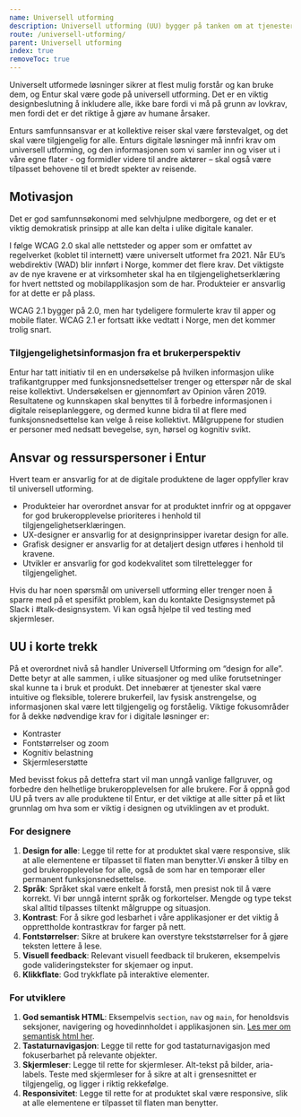 ```yaml
---
name: Universell utforming
description: Universell utforming (UU) bygger på tanken om at tjenester skal være tilgjengelige for alle, uavhengig av alder, funksjonsevne og utdanningsnivå.
route: /universell-utforming/
parent: Universell utforming
index: true
removeToc: true
---
```



<PageHeader></PageHeader>

Universelt utformede løsninger sikrer at flest mulig forstår og kan bruke dem, og Entur skal være gode på universell utforming. Det er en viktig designbeslutning å inkludere alle, ikke bare fordi vi må på grunn av lovkrav, men fordi det er det riktige å gjøre av humane årsaker.

Enturs samfunnsansvar er at kollektive reiser skal være førstevalget, og det skal være tilgjengelig for alle. Enturs digitale løsninger må innfri krav om universell utforming, og den informasjonen som vi samler inn og viser ut i våre egne flater - og formidler videre til andre aktører – skal også være tilpasset behovene til et bredt spekter av reisende.

## Motivasjon

Det er god samfunnsøkonomi med selvhjulpne medborgere, og det er et viktig demokratisk prinsipp at alle kan delta i ulike digitale kanaler.

I følge WCAG 2.0 skal alle nettsteder og apper som er omfattet av regelverket (koblet til internett) være universelt utformet fra 2021. Når EU’s webdirektiv (WAD) blir innført i Norge, kommer det flere krav.
Det viktigste av de nye kravene er at virksomheter skal ha en tilgjengelighetserklæring for hvert nettsted og mobilapplikasjon som de har. Produkteier er ansvarlig for at dette er på plass.

WCAG 2.1 bygger på 2.0, men har tydeligere formulerte krav til apper og mobile flater. WCAG 2.1 er fortsatt ikke vedtatt i Norge, men det kommer trolig snart.

### Tilgjengelighetsinformasjon fra et brukerperspektiv

Entur har tatt initiativ til en en undersøkelse på hvilken informasjon ulike trafikantgrupper med funksjonsnedsettelser trenger
og etterspør når de skal reise kollektivt. Undersøkelsen er gjennomført av Opinion våren 2019. Resultatene og kunnskapen skal
benyttes til å forbedre informasjonen i digitale reiseplanleggere, og dermed kunne bidra til at flere med funksjonsnedsettelse
kan velge å reise kollektivt. Målgruppene for studien er personer med nedsatt bevegelse, syn, hørsel og kognitiv svikt.

<AccessibilityPDF />

## Ansvar og ressurspersoner i Entur

Hvert team er ansvarlig for at de digitale produktene de lager oppfyller krav til universell utforming.

- Produkteier har overordnet ansvar for at produktet innfrir og at oppgaver for god brukeropplevelse prioriteres i henhold til tilgjengelighetserklæringen.
- UX-designer er ansvarlig for at designprinsipper ivaretar design for alle.
- Grafisk designer er ansvarlig for at detaljert design utføres i henhold til kravene.
- Utvikler er ansvarlig for god kodekvalitet som tilrettelegger for tilgjengelighet.

Hvis du har noen spørsmål om universell utforming eller trenger noen å sparre med på et spesifikt problem, kan du kontakte Designsystemet på Slack i #talk-designsystem. Vi kan også hjelpe til ved testing med skjermleser.

## UU i korte trekk

På et overordnet nivå så handler Universell Utforming om “design for alle”. Dette betyr at alle sammen, i ulike situasjoner og med ulike forutsetninger skal kunne ta i bruk et produkt.
Det innebærer at tjenester skal være intuitive og fleksible, tolerere brukerfeil, lav fysisk anstrengelse, og informasjonen skal være lett tilgjengelig og forståelig.
Viktige fokusområder for å dekke nødvendige krav for i digitale løsninger er:

- Kontraster
- Fontstørrelser og zoom
- Kognitiv belastning
- Skjermleserstøtte

Med bevisst fokus på dettefra start vil man unngå vanlige fallgruver, og forbedre den helhetlige brukeropplevelsen for alle brukere. For å oppnå god UU på tvers av alle produktene til Entur, er det viktige at alle sitter på et likt grunnlag om hva som er viktig i designen og utviklingen av et produkt.

### For designere

1. **Design for alle**: Legge til rette for at produktet skal være responsive, slik at alle elementene er tilpasset til flaten man benytter.Vi ønsker å tilby en god brukeropplevelse for alle, også de som har en temporær eller permanent funksjonsnedsettelse.
2. **Språk**: Språket skal være enkelt å forstå, men presist nok til å være korrekt. Vi bør unngå internt språk og forkortelser. Mengde og type tekst skal alltid tilpasses tiltenkt målgruppe og situasjon.
3. **Kontrast**: For å sikre god lesbarhet i våre applikasjoner er det viktig å opprettholde kontrastkrav for farger på nett.
4. **Fontstørrelser**: Sikre at brukere kan overstyre tekststørrelser for å gjøre teksten lettere å lese.
5. **Visuell feedback**: Relevant visuell feedback til brukeren, eksempelvis gode valideringstekster for skjemaer og input.
6. **Klikkflate**: God trykkflate på interaktive elementer.

### For utviklere

1. **God semantisk HTML**: Eksempelvis `section`, `nav` og `main`, for henoldsvis seksjoner, navigering og hovedinnholdet i applikasjonen sin. [Les mer om semantisk html her](https://developer.mozilla.org/en-US/docs/Learn/Accessibility/HTML).
2. **Tastaturnavigasjon**: Legge til rette for god tastaturnavigasjon med fokuserbarhet på relevante objekter.
3. **Skjermleser**: Legge til rette for skjermleser. Alt-tekst på bilder, aria-labels. Teste med skjermleser for å sikre at alt i grensesnittet er tilgjengelig, og ligger i riktig rekkefølge.
4. **Responsivitet**: Legge til rette for at produktet skal være responsive, slik at alle elementene er tilpasset til flaten man benytter.

